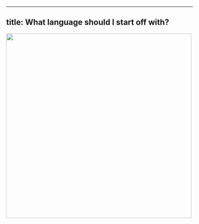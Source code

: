 ---

## title: What language should I start off with?

<img
	src="https://wallpaperaccess.com/full/796843.png"
	width="500"
	height="500"
/>

<div>
</div>
